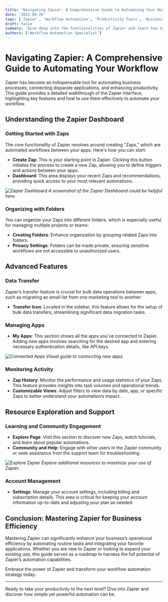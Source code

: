 ```yaml
---
title: 'Navigating Zapier: A Comprehensive Guide to Automating Your Workflow'
date: '2023-08-20'
tags: ['Zapier', 'Workflow Automation', 'Productivity Tools', 'Business Efficiency']
draft: false
summary: 'Dive deep into the functionalities of Zapier and learn how to utilize its features to streamline your workflow, from creating zaps to managing data transfers.'
authors: ['Workflow Automation Specialist']
---
```


# Navigating Zapier: A Comprehensive Guide to Automating Your Workflow

Zapier has become an indispensable tool for automating business processes, connecting disparate applications, and enhancing productivity. This guide provides a detailed walkthrough of the Zapier interface, highlighting key features and how to use them effectively to automate your workflow.

## Understanding the Zapier Dashboard

### Getting Started with Zaps

The core functionality of Zapier revolves around creating "Zaps," which are automated workflows between your apps. Here's how you can start:

- **Create Zap**: This is your starting point in Zapier. Clicking this button initiates the process to create a new Zap, allowing you to define triggers and actions between your apps.
- **Dashboard**: This area displays your recent Zaps and recommendations, providing quick access to your most relevant automations.

![Zapier Dashboard](/path/to/image.jpg) _A screenshot of the Zapier Dashboard could be helpful here._

### Organizing with Folders

You can organize your Zaps into different folders, which is especially useful for managing multiple projects or teams:

- **Creating Folders**: Enhance organization by grouping related Zaps into folders.
- **Privacy Settings**: Folders can be made private, ensuring sensitive workflows are not accessible to unauthorized users.

## Advanced Features

### Data Transfer

Zapier’s transfer feature is crucial for bulk data operations between apps, such as migrating an email list from one marketing tool to another:

- **Transfer Icon**: Located in the sidebar, this feature allows for the setup of bulk data transfers, streamlining significant data migration tasks.

### Managing Apps

- **My Apps**: This section shows all the apps you’ve connected to Zapier. Adding new apps involves searching for the desired app and entering necessary authentication details, like API keys.

![Connected Apps](/path/to/image.jpg) _Visual guide to connecting new apps._

### Monitoring Activity

- **Zap History**: Monitor the performance and usage statistics of your Zaps. This feature provides insights into task volumes and operational trends.
- **Customizable Views**: Adjust filters to view data by date, app, or specific Zaps to better understand your automation’s impact.

## Resource Exploration and Support

### Learning and Community Engagement

- **Explore Page**: Visit this section to discover new Zaps, watch tutorials, and learn about popular automations.
- **Community and Help**: Engage with other users in the Zapier community or seek assistance from the support team for troubleshooting.

![Explore Zapier](https://zapier.com/pricing) _Explore additional resources to maximize your use of Zapier._

### Account Management

- **Settings**: Manage your account settings, including billing and subscription details. This area is critical for keeping your account information up-to-date and adjusting your plan as needed.

## Conclusion: Mastering Zapier for Business Efficiency

Mastering Zapier can significantly enhance your business’s operational efficiency by automating routine tasks and integrating your favorite applications. Whether you are new to Zapier or looking to expand your existing use, this guide serves as a roadmap to harness the full potential of Zapier’s automation capabilities.

Embrace the power of Zapier and transform your workflow automation strategy today.

---

Ready to take your productivity to the next level? Dive into Zapier and discover how simple yet powerful automation can be.
